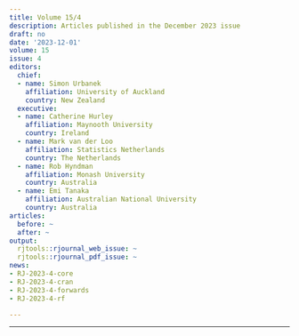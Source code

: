 ```yaml
---
title: Volume 15/4
description: Articles published in the December 2023 issue
draft: no
date: '2023-12-01'
volume: 15
issue: 4
editors:
  chief:
  - name: Simon Urbanek
    affiliation: University of Auckland
    country: New Zealand
  executive:
  - name: Catherine Hurley
    affiliation: Maynooth University
    country: Ireland
  - name: Mark van der Loo
    affiliation: Statistics Netherlands
    country: The Netherlands
  - name: Rob Hyndman
    affiliation: Monash University
    country: Australia
  - name: Emi Tanaka
    affiliation: Australian National University
    country: Australia
articles:
  before: ~
  after: ~
output:
  rjtools::rjournal_web_issue: ~
  rjtools::rjournal_pdf_issue: ~
news:
- RJ-2023-4-core
- RJ-2023-4-cran
- RJ-2023-4-forwards
- RJ-2023-4-rf

---
```




---
